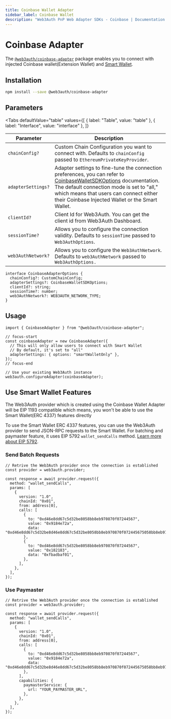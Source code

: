```yaml
---
title: Coinbase Wallet Adapter
sidebar_label: Coinbase Wallet
description: "Web3Auth PnP Web Adapter SDKs - Coinbase | Documentation - Web3Auth"
---
```


# Coinbase Adapter


The [`@web3auth/coinbase-adapter`](https://npmjs.com/package/@web3auth/coinbase-adapter) package
enables you to connect with injected Coinbase wallet(Extension Wallet) and
[Smart Wallet](https://www.smartwallet.dev/quick-start).

## Installation

```bash npm2yarn
npm install --save @web3auth/coinbase-adapter
```

## Parameters

<Tabs
  defaultValue="table"
  values={[
    { label: "Table", value: "table" },
    { label: "Interface", value: "interface" },
  ]}
>

<TabItem value="table">

| Parameter          | Description                                                                                                                                                                                                                                                                                                                            |
| ------------------ | -------------------------------------------------------------------------------------------------------------------------------------------------------------------------------------------------------------------------------------------------------------------------------------------------------------------------------------- |
| `chainConfig?`     | Custom Chain Configuration you want to connect with. Defaults to `chainConfig` passed to `EthereumPrivateKeyProvider`.                                                                                                                                                                                                                 |
| `adapterSettings?` | Adapter settings to fine-tune the connection preferences, you can refer to [CoinbaseWalletSDKOptions](https://www.smartwallet.dev/sdk/create-coinbase-wallet-sdk#parameters) documentation. The default connection mode is set to "all," which means that users can connect either their Coinbase Injected Wallet or the Smart Wallet. |
| `clientId?`        | Client Id for Web3Auth. You can get the client id from Web3Auth Dashboard.                                                                                                                                                                                                                                                             |
| `sessionTime?`     | Allows you to configure the connection validity. Defaults to `sessionTime` passed to `Web3AuthOptions`.                                                                                                                                                                                                                                |
| `web3AuthNetwork?` | Allows you to configure the `Web3AuthNetwork`. Defaults to `web3AuthNetwork` passed to `Web3AuthOptions.`                                                                                                                                                                                                                              |

</TabItem>

<TabItem value="interface">

```tsx
interface CoinbaseAdapterOptions {
  chainConfig?: CustomChainConfig;
  adapterSettings?: CoinbaseWalletSDKOptions;
  clientId?: string;
  sessionTime?: number;
  web3AuthNetwork?: WEB3AUTH_NETWORK_TYPE;
}
```

</TabItem>
</Tabs>

## Usage

```tsx
import { CoinbaseAdapter } from "@web3auth/coinbase-adapter";

// focus-start
const coinbaseAdapter = new CoinbaseAdapter({
  // This will only allow users to connect with Smart Wallet
  // By default, it's set to "all"
  adapterSettings: { options: "smartWalletOnly" },
});
// focus-end

// Use your existing Web3Auth instance
web3auth.configureAdapter(coinbaseAdapter);
```

## Use Smart Wallet Features

The Web3Auth provider which is created using the Coinbase Wallet Adapter will be EIP 1193 compatible
which means, you won't be able to use the Smart Wallet(ERC 4337) features directly

To use the Smart Wallet ERC 4337 features, you can use the Web3Auth provider to send JSON-RPC
requests to the Smart Wallet. For batching and paymaster feature, it uses EIP 5792
`wallet_sendCalls` method. [Learn more about EIP 5792](https://eips.ethereum.org/EIPS/eip-5792).

### Send Batch Requests

```tsx
// Retrive the Web3Auth provider once the connection is established
const provider = web3auth.provider;

const response = await provider.request({
  method: "wallet_sendCalls",
  params: [
    {
      version: "1.0",
      chainId: "0x01",
      from: address[0],
      calls: [
        {
          to: "0xd46e8dd67c5d32be8058bb8eb970870f07244567",
          value: "0x9184e72a",
          data: "0xd46e8dd67c5d32be8d46e8dd67c5d32be8058bb8eb970870f072445675058bb8eb970870f072445675",
        },
        {
          to: "0xd46e8dd67c5d32be8058bb8eb970870f07244567",
          value: "0x182183",
          data: "0xfbadbaf01",
        },
      ],
    },
  ],
});
```

### Use Paymaster

```tsx
// Retrive the Web3Auth provider once the connection is established
const provider = web3auth.provider;

const response = await provider.request({
  method: "wallet_sendCalls",
  params: [
    {
      version: "1.0",
      chainId: "0x01",
      from: address[0],
      calls: [
        {
          to: "0xd46e8dd67c5d32be8058bb8eb970870f07244567",
          value: "0x9184e72a",
          data: "0xd46e8dd67c5d32be8d46e8dd67c5d32be8058bb8eb970870f072445675058bb8eb970870f072445675",
        },
      ],
      capabilities: {
        paymasterService: {
          url: "YOUR_PAYMASTER_URL",
        },
      },
    },
  ],
});
```
